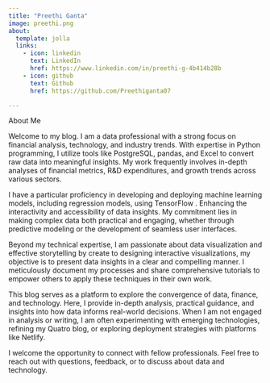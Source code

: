 ```yaml
---
title: "Preethi Ganta"
image: preethi.png
about:
  template: jolla
  links:
    - icon: linkedin
      text: LinkedIn
      href: https://www.linkedin.com/in/preethi-g-4b414b28b
    - icon: github
      text: Github
      href: https://github.com/Preethiganta07

---
```


About Me

Welcome to my blog. I am a data professional with a strong focus on financial analysis, technology, and industry trends. With expertise in Python programming, I utilize tools like PostgreSQL, pandas, and Excel to convert raw data into meaningful insights. My work frequently involves in-depth analyses of financial metrics, R&D expenditures, and growth trends across various sectors.

I have a particular proficiency in developing and deploying machine learning models, including regression models, using TensorFlow . Enhancing the interactivity and accessibility of data insights. My commitment lies in making complex data both practical and engaging, whether through predictive modeling or the development of seamless user interfaces.

Beyond my technical expertise, I am passionate about data visualization and effective storytelling by create to designing interactive visualizations, my objective is to present data insights in a clear and compelling manner. I meticulously document my processes and share comprehensive tutorials to empower others to apply these techniques in their own work.

This blog serves as a platform to explore the convergence of data, finance, and technology. Here, I provide in-depth analysis, practical guidance, and insights into how data informs real-world decisions. When I am not engaged in analysis or writing, I am often experimenting with emerging technologies, refining my Quatro blog, or exploring deployment strategies with platforms like Netlify.

I welcome the opportunity to connect with fellow professionals. Feel free to reach out with questions, feedback, or to discuss about data and technology.






